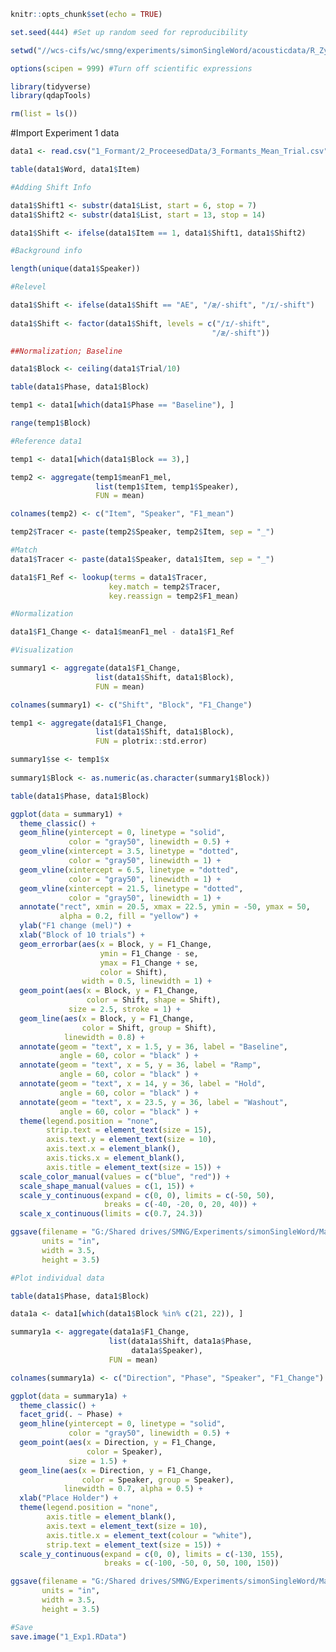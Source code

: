 
```r

knitr::opts_chunk$set(echo = TRUE)

set.seed(444) #Set up random seed for reproducibility

setwd("//wcs-cifs/wc/smng/experiments/simonSingleWord/acousticdata/R_Zyy")

options(scipen = 999) #Turn off scientific expressions

library(tidyverse)
library(qdapTools)

rm(list = ls())
```

#Import Experiment 1 data

```r
data1 <- read.csv("1_Formant/2_ProceesedData/3_Formants_Mean_Trial.csv")

table(data1$Word, data1$Item)

#Adding Shift Info

data1$Shift1 <- substr(data1$List, start = 6, stop = 7)
data1$Shift2 <- substr(data1$List, start = 13, stop = 14)

data1$Shift <- ifelse(data1$Item == 1, data1$Shift1, data1$Shift2)

#Background info

length(unique(data1$Speaker))

#Relevel

data1$Shift <- ifelse(data1$Shift == "AE", "/æ/-shift", "/ɪ/-shift")
  
data1$Shift <- factor(data1$Shift, levels = c("/ɪ/-shift",
                                             "/æ/-shift"))
```

```r
##Normalization; Baseline

data1$Block <- ceiling(data1$Trial/10)

table(data1$Phase, data1$Block)

temp1 <- data1[which(data1$Phase == "Baseline"), ]

range(temp1$Block)

#Reference data1

temp1 <- data1[which(data1$Block == 3),]

temp2 <- aggregate(temp1$meanF1_mel,
                   list(temp1$Item, temp1$Speaker),
                   FUN = mean)

colnames(temp2) <- c("Item", "Speaker", "F1_mean")

temp2$Tracer <- paste(temp2$Speaker, temp2$Item, sep = "_")

#Match
data1$Tracer <- paste(data1$Speaker, data1$Item, sep = "_")

data1$F1_Ref <- lookup(terms = data1$Tracer,
                      key.match = temp2$Tracer,
                      key.reassign = temp2$F1_mean)

#Normalization

data1$F1_Change <- data1$meanF1_mel - data1$F1_Ref
```

```r
#Visualization

summary1 <- aggregate(data1$F1_Change,
                   list(data1$Shift, data1$Block),
                   FUN = mean)

colnames(summary1) <- c("Shift", "Block", "F1_Change")

temp1 <- aggregate(data1$F1_Change,
                   list(data1$Shift, data1$Block),
                   FUN = plotrix::std.error)

summary1$se <- temp1$x
  
summary1$Block <- as.numeric(as.character(summary1$Block))

table(data1$Phase, data1$Block)

ggplot(data = summary1) +
  theme_classic() +
  geom_hline(yintercept = 0, linetype = "solid", 
             color = "gray50", linewidth = 0.5) + 
  geom_vline(xintercept = 3.5, linetype = "dotted", 
             color = "gray50", linewidth = 1) + 
  geom_vline(xintercept = 6.5, linetype = "dotted", 
             color = "gray50", linewidth = 1) + 
  geom_vline(xintercept = 21.5, linetype = "dotted", 
             color = "gray50", linewidth = 1) + 
  annotate("rect", xmin = 20.5, xmax = 22.5, ymin = -50, ymax = 50,
           alpha = 0.2, fill = "yellow") + 
  ylab("F1 change (mel)") +
  xlab("Block of 10 trials") +
  geom_errorbar(aes(x = Block, y = F1_Change,
                    ymin = F1_Change - se,
                    ymax = F1_Change + se,
                    color = Shift),
                width = 0.5, linewidth = 1) +
  geom_point(aes(x = Block, y = F1_Change, 
                 color = Shift, shape = Shift),
             size = 2.5, stroke = 1) +
  geom_line(aes(x = Block, y = F1_Change,
                color = Shift, group = Shift),
            linewidth = 0.8) +
  annotate(geom = "text", x = 1.5, y = 36, label = "Baseline",
           angle = 60, color = "black" ) + 
  annotate(geom = "text", x = 5, y = 36, label = "Ramp",
           angle = 60, color = "black" ) + 
  annotate(geom = "text", x = 14, y = 36, label = "Hold",
           angle = 60, color = "black" ) + 
  annotate(geom = "text", x = 23.5, y = 36, label = "Washout",
           angle = 60, color = "black" ) + 
  theme(legend.position = "none",
        strip.text = element_text(size = 15),
        axis.text.y = element_text(size = 10),
        axis.text.x = element_blank(),
        axis.ticks.x = element_blank(), 
        axis.title = element_text(size = 15)) +
  scale_color_manual(values = c("blue", "red")) + 
  scale_shape_manual(values = c(1, 15)) + 
  scale_y_continuous(expand = c(0, 0), limits = c(-50, 50),
                     breaks = c(-40, -20, 0, 20, 40)) + 
  scale_x_continuous(limits = c(0.7, 24.3))

ggsave(filename = "G:/Shared drives/SMNG/Experiments/simonSingleWord/Manuscript/PlotGen/Figure2A.png",
       units = "in",
       width = 3.5,
       height = 3.5)
```

```r
#Plot individual data

table(data1$Phase, data1$Block)

data1a <- data1[which(data1$Block %in% c(21, 22)), ]

summary1a <- aggregate(data1a$F1_Change,
                      list(data1a$Shift, data1a$Phase,
                           data1a$Speaker),
                      FUN = mean)

colnames(summary1a) <- c("Direction", "Phase", "Speaker", "F1_Change")

ggplot(data = summary1a) +
  theme_classic() +
  facet_grid(. ~ Phase) + 
  geom_hline(yintercept = 0, linetype = "solid", 
             color = "gray50", linewidth = 0.5) +
  geom_point(aes(x = Direction, y = F1_Change, 
                 color = Speaker),
             size = 1.5) +
  geom_line(aes(x = Direction, y = F1_Change, 
                color = Speaker, group = Speaker),
            linewidth = 0.7, alpha = 0.5) + 
  xlab("Place Holder") +
  theme(legend.position = "none",
        axis.title = element_blank(),
        axis.text = element_text(size = 10),
        axis.title.x = element_text(colour = "white"),
        strip.text = element_text(size = 15)) +
  scale_y_continuous(expand = c(0, 0), limits = c(-130, 155),
                     breaks = c(-100, -50, 0, 50, 100, 150)) 

ggsave(filename = "G:/Shared drives/SMNG/Experiments/simonSingleWord/Manuscript/PlotGen/Figure2B.png",
       units = "in",
       width = 3.5,
       height = 3.5)
```

```r
#Save
save.image("1_Exp1.RData")
```

